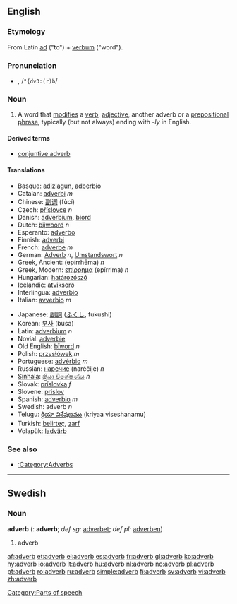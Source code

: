 {{see|Adverb}}
{{wikipedia}}
==English==
===Etymology===
From Latin [[ad]] ("to") + [[verbum]] ("word").

===Pronunciation===
*{{IPA|/ˈædvɜː(r)b/}}, /<tt>"{dv3:(r)b</tt>/

===Noun===
{{en-noun}}
#{{grammar}} A word that [[modify|modifies]] a [[verb]], [[adjective]], another adverb or a [[prepositional phrase]], typically (but not always) ending with ''-ly'' in English.

====Derived terms====
*[[conjuntive adverb]]

====Translations====
{{top}}
*Basque: [[adizlagun]], [[adberbio]]
*Catalan: [[adverbi]] ''m''
*Chinese: [[副词]] (fùcí)
*Czech: [[příslovce]] ''n''
*Danish: [[adverbium]], [[biord]]
*Dutch: [[bijwoord]] ''n''
*Esperanto: [[adverbo]]
*Finnish: [[adverbi]]
*French: [[adverbe]] ''m''
*German: [[Adverb]] ''n'', [[Umstandswort]] ''n''
*Greek, Ancient: {{IPAchar|[[ἐπίρρημα]]}} (epírrhēma) ''n''
*Greek, Modern: [[επίρρημα]] (epírrima) ''n''
*Hungarian: [[határozószó]]
*Icelandic: [[atviksorð]] {{n}}
*Interlingua: [[adverbio]]
*Italian: [[avverbio]] ''m''
{{mid}}
*Japanese: [[副詞]] ([[ふくし]], fukushi)
*Korean: [[부사]] (busa)
*Latin: [[adverbium]] ''n''
*Novial: [[adverbie]]
*Old English: [[biword|bīword]] ''n''
*Polish: [[przysłówek]] ''m''
*Portuguese: [[advérbio]] ''m''
*Russian: [[наречие]] (naréčije) ''n''
*[[Sinhala]]: [[ක්‍රියා විශේෂණය]] ''n''
*Slovak: [[príslovka#Slovak|príslovka]] ''f''
*Slovene: [[prislov]] {{m}}
*Spanish: [[adverbio]] ''m''
*Swedish: adverb ''n''
*Telugu: [[క్రియా విశేషణము]] (kriyaa viseshanamu)
*Turkish: [[belirteç]], [[zarf]]
*Volapük: [[ladvärb]]
{{bottom}}

===See also===	 
*[[:Category:Adverbs]]

----
==Swedish==
===Noun===
'''adverb''' {{n}} ({{p}}: '''adverb'''; ''def sg:'' [[adverbet]]; ''def pl:'' [[adverben]])

#adverb

[[Category:Parts of speech]]

[[af:adverb]]
[[et:adverb]]
[[el:adverb]]
[[es:adverb]]
[[fr:adverb]]
[[gl:adverb]]
[[ko:adverb]]
[[hy:adverb]]
[[io:adverb]]
[[it:adverb]]
[[hu:adverb]]
[[nl:adverb]]
[[no:adverb]]
[[pl:adverb]]
[[pt:adverb]]
[[ro:adverb]]
[[ru:adverb]]
[[simple:adverb]]
[[fi:adverb]]
[[sv:adverb]]
[[vi:adverb]]
[[zh:adverb]]